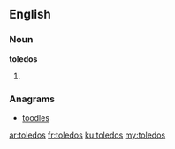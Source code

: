 ==English==

===Noun===
'''toledos'''

# {{plural of|toledo}}

===Anagrams===
* [[toodles#English|toodles]]

[[ar:toledos]]
[[fr:toledos]]
[[ku:toledos]]
[[my:toledos]]